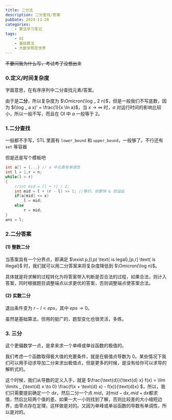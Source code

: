 ```yaml
---
title: 二分法
description: 二分查找/答案
pubDate: 2024-11-20
categories:
    - 算法学习笔记
tags:
    - OI
    - 基础算法
    - 大数学照亮世界
---
```


~~不要问我为什么写，考试考了没想出来~~

### 0.定义/时间复杂度

字面意思，在有序序列中二分查找元素/答案。

由于是**二分**，所以复杂度为 $\Omicron(\log _ 2 n)$，但是一般我们不写底数，因为 $(\log _ a x)' = \frac{1}{x \ln a}$，当 $x \to \infty$ 时，$a$ 对运行时间的影响比较小，所以一般不写，而且在 OI 中 $a$ 一般等于 $2$。

### 1.二分查找

一般都不手写，STL 里面有 `lower_bound` 和 `upper_bound`，一般够了。不行还有 `set` 等容器

但是还是写个模板吧

```cpp
int a[] = {...} // a 中元素有单调性
int l = 1,r = n;
while(l < r)
{
    //int mid = (l + r) / 2;
    int mid = l + (r - l) >> 1; //等价，但更快 & 防溢出
    if(a[mid] <= x)
        l = mid;
    else
        r = mid;
}
ans = l;
```

### 2.二分答案

#### (1) 整数二分

当答案具有一个分界点，即满足 $\exist p,[l,p) \text{ is legal},[p,r] \text{ is illegal}$ 时，我们就可以用二分答案来将复杂度降低到 $\Omicron(\log n)$。

具体就是将求解的过程转化为将答案带入判断是否合法的过程，如果合法，则计入答案，同时根据题目调整端点以求更优的答案，否则调整端点使答案合法。

#### (2) 实数二分

退出条件变为 $r - l \lt eps$，其中 $eps \to 0$。

虽然是基础算法，但用的挺广的，题型变化也很灵活，多练。

### 3. 三分

这个更偏数学一点，是拿来求一个单峰或单谷函数的极值的。

我们考虑一个函数取得极大值的充要条件，就是在极值点导数为 $0$。某些情况下我们可以用手动求导加二分来求出极值点，但是更多的时候，是没有给你可以求导的解析式的。

这个时候，我们从导数的定义入手，就是 $\frac{\text{d}}{\text{d} x} f(x) = \lim \limits _ {\text{d} x \to 0} \frac{f(x + \text{d} x) - f(x)}{\text{d}x} $，所以，我们只需要提前确定一个 $\text{d}x$，然后二分一个点 $mid$，对$mid - \text{d}x,mid + \text{d}x$都求值，然后比较两个值的差。如果一大一小则找到了解，否则比较差的大小缩短边界，由零点存在定理，这样做是对的。又因为单峰或单谷函数的导数有单调性，所以是对的。